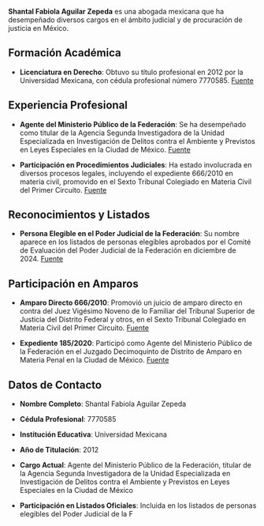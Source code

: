 **Shantal Fabiola Aguilar Zepeda** es una abogada mexicana que ha desempeñado diversos cargos en el ámbito judicial y de procuración de justicia en México.

## Formación Académica

- **Licenciatura en Derecho**: Obtuvo su título profesional en 2012 por la Universidad Mexicana, con cédula profesional número 7770585. [Fuente](https://es.buholegal.com/cedula/edomex/2012/UNIVERSIDAD%20MEXICANA/)

## Experiencia Profesional

- **Agente del Ministerio Público de la Federación**: Se ha desempeñado como titular de la Agencia Segunda Investigadora de la Unidad Especializada en Investigación de Delitos contra el Ambiente y Previstos en Leyes Especiales en la Ciudad de México. [Fuente](https://paralelo-23.com/columnistas/sin-paridad-la-eleccion-de-personas-elegibles-a-ocupar-un-cargo-en-el-poder-judicial/)

- **Participación en Procedimientos Judiciales**: Ha estado involucrada en diversos procesos legales, incluyendo el expediente 666/2010 en materia civil, promovido en el Sexto Tribunal Colegiado en Materia Civil del Primer Circuito. [Fuente](https://www.poderjudicialvirtual.com/fe-shantal-fabiola-aguilar-zepeda--juez-vigesimo-noveno-de-lo-familiar-del-t-s-j-del-distrito-federa)

## Reconocimientos y Listados

- **Persona Elegible en el Poder Judicial de la Federación**: Su nombre aparece en los listados de personas elegibles aprobados por el Comité de Evaluación del Poder Judicial de la Federación en diciembre de 2024. [Fuente](https://www.dof.gob.mx/nota_detalle.php?codigo=5745287&fecha=15%2F12%2F2024)

## Participación en Amparos

- **Amparo Directo 666/2010**: Promovió un juicio de amparo directo en contra del Juez Vigésimo Noveno de lo Familiar del Tribunal Superior de Justicia del Distrito Federal y otros, en el Sexto Tribunal Colegiado en Materia Civil del Primer Circuito. [Fuente](https://www.poderjudicialvirtual.com/fe-shantal-fabiola-aguilar-zepeda--juez-vigesimo-noveno-de-lo-familiar-del-t-s-j-del-distrito-federa)

- **Expediente 185/2020**: Participó como Agente del Ministerio Público de la Federación en el Juzgado Decimoquinto de Distrito de Amparo en Materia Penal en la Ciudad de México. [Fuente](https://www.dateas.com/es/expedientes_mx/-274905)

## Datos de Contacto

- **Nombre Completo**: Shantal Fabiola Aguilar Zepeda

- **Cédula Profesional**: 7770585

- **Institución Educativa**: Universidad Mexicana

- **Año de Titulación**: 2012

- **Cargo Actual**: Agente del Ministerio Público de la Federación, titular de la Agencia Segunda Investigadora de la Unidad Especializada en Investigación de Delitos contra el Ambiente y Previstos en Leyes Especiales en la Ciudad de México

- **Participación en Listados Oficiales**: Incluida en los listados de personas elegibles del Poder Judicial de la F
